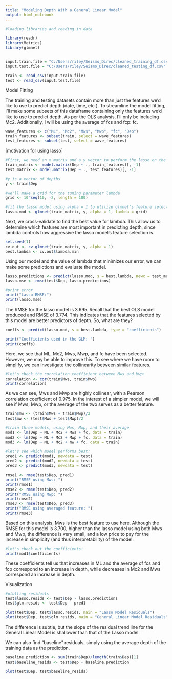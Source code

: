 ```yaml
---
title: "Modeling Depth With a General Linear Model"
output: html_notebook
---
```


```r
#loading libraries and reading in data

library(readr)
library(Metrics)
library(glmnet)


input.train.file = "C:/Users/riley/Seismo_Direc/cleaned_training_df.csv"
input.test.file = "C:/Users/riley/Seismo_Direc/cleaned_testing_df.csv"

train <- read_csv(input.train.file)
test <- read_csv(input.test.file)
```
Model Fitting 

The training and testing datasets contain more than just the features we'd like to use to predict depth (date, time, etc.). To streamline the model fitting, I'll make some subsets of this dataframe containing only the features we'd like to use to predict depth.
As per the OLS analysis, I'll only be including Mc2. Additionally, I will be using the average of fcs and fcp: fc.
```r
wave_features <- c("ML", "Mc2", "Mws", "Mwp", "fc", "Dep")
train_features <- subset(train, select = wave_features)
test_features <- subset(test, select = wave_features)
```


[motivation for using lasso]
```r
#First, we need an x matrix and a y vector to perform the lasso on the data.
train_matrix <- model.matrix(Dep ~ ., train_features)[, -1]
test_matrix <- model.matrix(Dep ~ ., test_features)[, -1]

#y is a vector of depths
y <- train$Dep

#we'll make a grid for the tuning parameter lambda
grid <- 10^seq(10, -2, length = 100)

#fit the lasso model using alpha = 1 to utilize glmnet's feature selection 
lasso.mod <- glmnet(train_matrix, y, alpha = 1, lambda = grid)
```

Next, we cross-validate to find the best value for lambda. This allow us to determine which features are most important in predicting depth, since lambda controls how aggressive the lasso model's feature selection is. 

```r
set.seed(1)
cv.out <- cv.glmnet(train_matrix, y, alpha = 1)
best.lambda <- cv.out$lambda.min
```

Using our model and the value of lambda that minimizes our error, we can make some predictions and evaluate the model.

```r
lasso.predictions <- predict(lasso.mod, s = best.lambda, newx = test_matrix)
lasso.mse <- rmse(test$Dep, lasso.predictions)

#print error
print("Lasso RMSE:")
print(lasso.mse)
```
The RMSE for the lasso model is 3.695. Recall that the best OLS model produced and RMSE of 3.774. This indicates that the features selected by this model are better predictors of depth. So, what are they?

```r
coeffs <- predict(lasso.mod, s = best.lambda, type = "coefficients")

print("Coefficients used in the GLM: ")
print(coeffs)
```
Here, we see that ML, Mc2, Mws, Mwp, and fc have been selected. However, we may be able to improve this. To see where we have room to simplify, we can investigate the collinearity between similar features.

```r
#let's check the correlation coefficient between Mws and Mwp:
correlation <- cor(train$Mws, train$Mwp)
print(correlation)
```
As we can see, Mws and Mwp are highly collinear, with a Pearson correlation coefficient of 0.975. In the interest of a simpler model, we will see if Mws, Mwp, or the average of the two serves as a better feature.

```r
train$mw <- (train$Mws + train$Mwp)/2
test$mw <- (test$Mws + test$Mwp)/2

#train three models, using Mws, Mwp, and their average
mod1 <- lm(Dep ~ ML + Mc2 + Mws + fc, data = train)
mod2 <- lm(Dep ~ ML + Mc2 + Mwp + fc, data = train)
mod3 <- lm(Dep ~ ML + Mc2 + mw + fc, data = train)

#let's see which model performs best:
pred1 <- predict(mod1, newdata = test)
pred2 <- predict(mod2, newdata = test)
pred3 <- predict(mod3, newdata = test)

rmse1 <- rmse(test$Dep, pred1)
print("RMSE using Mws: ")
print(rmse1)
rmse2 <- rmse(test$Dep, pred2)
print("RMSE using Mwp: ")
print(rmse2)
rmse3 <- rmse(test$Dep, pred3)
print("RMSE using averaged feature: ")
print(rmse3)

```
Based on this analysis, Mws is the best feature to use here. Although the RMSE for this model is 3.700, higher than the lasso model using both Mws and Mwp, the difference is very small, and a low price to pay for the increase in simplicity (and thus interpretability) of the model.

```r
#let's check out the coefficients:
print(mod1$coefficients)
```
These coefficients tell us that increases in ML and the average of fcs and fcp correspond to an increase in depth, while decreases in Mc2 and Mws correspond an increase in depth. 

Visualization
```r
#plotting residuals
test$lasso.resids <- test$Dep - lasso.predictions
test$glm.resids <- test$Dep - pred1

plot(test$Dep, test$lasso.resids, main = "Lasso Model Residuals")
plot(test$Dep, test$glm.resids, main = "General Linear Model Residuals")
```

The difference is subtle, but the slope of the residual trend line for the General Linear Model is shallower than that of the Lasso model. 

We can also find "baseline" residuals, simply using the average depth of the training data as the prediction.
```r
baseline.prediction <- sum(train$Dep)/length(train$Dep)[1]
test$baseline_resids <- test$Dep - baseline.prediction

plot(test$Dep, test$baseline_resids)
```

